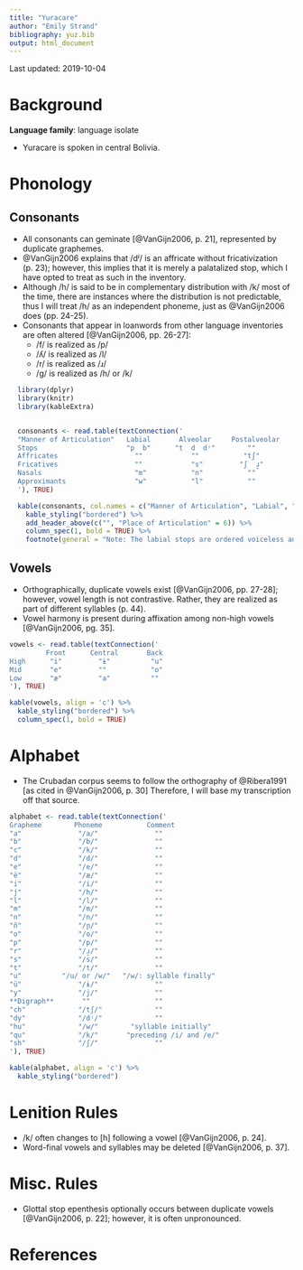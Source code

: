 ```yaml
---
title: "Yuracare"
author: "Emily Strand"
bibliography: yuz.bib
output: html_document
---
```


Last updated: 2019-10-04

# Background

**Language family**: language isolate

* Yuracare is spoken in central Bolivia.

# Phonology

## Consonants

* All consonants can geminate [@VanGijn2006, p. 21], represented by duplicate graphemes.
* @VanGijn2006 explains that /dʲ/ is an affricate without fricativization (p. 23); however, this implies that it is merely a palatalized stop, which I have opted to treat as such in the inventory.
* Although /h/ is said to be in complementary distribution with /k/ most of the time, there are instances where the distribution is not predictable, thus I will treat /h/ as an independent phoneme, just as @VanGijn2006 does (pp. 24-25).
* Consonants that appear in loanwords from other language inventories are often altered [@VanGijn2006, pp. 26-27]:
    - /f/ is realized as /p/   
    - /ʎ/ is realized as /l/   
    - /r/ is realized as /ɹ/   
    - /g/ is realized as /h/ or /k/  
    
```r

  library(dplyr)
  library(knitr)
  library(kableExtra)


  consonants <- read.table(textConnection('
  "Manner of Articulation"   Labial       Alveolar     Postalveolar    Palatal    Velar    Glottal   
  Stops                      "p  b"      "t  d  dʲ"        ""            ""        "k"       ""
  Affricates                   ""            ""           "tʃ"           ""        ""        ""
  Fricatives                   ""            "s"         "ʃ  ɹ̝"          ""        ""        "h"
  Nasals                       "m"           "n"           ""            "ɲ"       ""        ""
  Approximants                 "w"           "l"           ""            "j"       ""        ""
  '), TRUE)

  kable(consonants, col.names = c("Manner of Articulation", "Labial", "Alveolar", "Postalveolar", "Palatal", "Velar", "Glottal"), align = 'c') %>%
    kable_styling("bordered") %>%
    add_header_above(c("", "Place of Articulation" = 6)) %>%
    column_spec(1, bold = TRUE) %>%
    footnote(general = "Note: The labial stops are ordered voiceless and voiced. The alveolar stops are ordered voiceless, voiced, and palatalized. The postalveolar fricatives are ordered voiceless and voiced, but the one on the right is a non-sibilant.", general_title = "")
```

## Vowels

* Orthographically, duplicate vowels exist [@VanGijn2006, pp. 27-28]; however, vowel length is not contrastive. Rather, they are realized as part of different syllables (p. 44).
* Vowel harmony is present during affixation among non-high vowels [@VanGijn2006, pg. 35].

```r

vowels <- read.table(textConnection('
         Front      Central       Back
High      "i"         "ɨ"          "u"
Mid       "e"         ""           "o"
Low       "æ"         "a"          ""
'), TRUE)

kable(vowels, align = 'c') %>%
  kable_styling("bordered") %>%
  column_spec(1, bold = TRUE)
```      

# Alphabet

* The Crubadan corpus seems to follow the orthography of @Ribera1991 [as cited in @VanGijn2006, p. 30] Therefore, I will base my transcription off that source.

```r

alphabet <- read.table(textConnection('
Grapheme        Phoneme           Comment
"a"              "/a/"              ""
"b"              "/b/"              ""
"c"              "/k/"              ""
"d"              "/d/"              ""
"e"              "/e/"              ""
"ë"              "/æ/"              ""
"i"              "/i/"              ""
"j"              "/h/"              ""
"l"              "/l/"              ""
"m"              "/m/"              ""
"n"              "/n/"              ""
"ñ"              "/ɲ/"              ""
"o"              "/o/"              ""
"p"              "/p/"              ""
"r"              "/ɹ̝/"              ""
"s"              "/s/"              ""
"t"              "/t/"              ""
"u"          "/u/ or /w/"   "/w/: syllable finally"  
"ü"              "/ɨ/"              ""
"y"              "/j/"              ""
**Digraph**       ""                ""
"ch"             "/tʃ/"             ""
"dy"             "/dʲ/"             ""
"hu"             "/w/"        "syllable initially"    
"qu"             "/k/"       "preceding /i/ and /e/"    
"sh"             "/ʃ/"              ""
'), TRUE)

kable(alphabet, align = 'c') %>%
  kable_styling("bordered")
```  


# Lenition Rules

* /k/ often changes to [h] following a vowel [@VanGijn2006, p. 24].
* Word-final vowels and syllables may be deleted [@VanGijn2006, p. 37].

# Misc. Rules

* Glottal stop epenthesis optionally occurs between duplicate vowels [@VanGijn2006, p. 22]; however, it is often unpronounced.

# References
